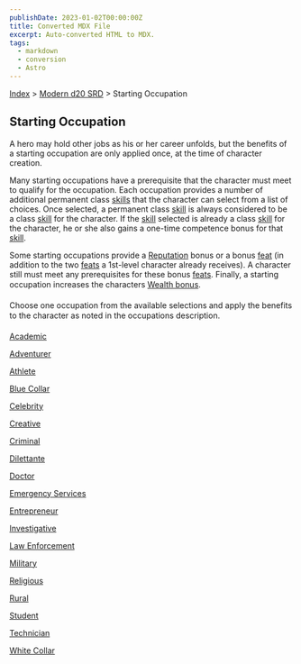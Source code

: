 ```yaml
---
publishDate: 2023-01-02T00:00:00Z
title: Converted MDX File
excerpt: Auto-converted HTML to MDX.
tags:
  - markdown
  - conversion
  - Astro
---
```


[Index](-index) > [Modern d20 SRD](modern-d20-srd-index) > Starting Occupation

## Starting Occupation

A hero may hold other jobs as his or her career unfolds, but the benefits of a starting occupation are only applied once, at the time of character creation.

Many starting occupations have a prerequisite that the character must meet to qualify for the occupation. Each occupation provides a number of additional permanent class [skills](modern-d20-srd-skills-index) that the character can select from a list of choices. Once selected, a permanent class [skill](modern-d20-srd-skills-index) is always considered to be a class [skill](modern-d20-srd-skills-index) for the character. If the [skill](modern-d20-srd-skills-index) selected is already a class [skill](modern-d20-srd-skills-index) for the character, he or she also gains a one-time competence bonus for that [skill](modern-d20-srd-skills-index).

Some starting occupations provide a [Reputation](modern-d20-srd-reputation-index) bonus or a bonus [feat](modern-d20-srd-feats-index) (in addition to the two [feats](modern-d20-srd-feats-index) a 1st-level character already receives). A character still must meet any prerequisites for these bonus [feats](modern-d20-srd-feats-index). Finally, a starting occupation increases the characters [Wealth
bonus](modern-d20-srd-wealth-wealth-bonus).

Choose one occupation from the available selections and apply the benefits to the character as noted in the occupations description.

[Academic](modern-d20-srd-starting-occupation-academic)

[Adventurer](modern-d20-srd-starting-occupation-adventurer)

[Athlete](modern-d20-srd-starting-occupation-athlete)

[Blue Collar](modern-d20-srd-starting-occupation-blue-collar)

[Celebrity](modern-d20-srd-starting-occupation-celebrity)

[Creative](modern-d20-srd-starting-occupation-creative)

[Criminal](modern-d20-srd-starting-occupation-criminal)

[Dilettante](modern-d20-srd-starting-occupation-dilettante)

[Doctor](modern-d20-srd-starting-occupation-doctor)

[Emergency Services](modern-d20-srd-starting-occupation-emergency-services)

[Entrepreneur](modern-d20-srd-starting-occupation-entrepreneur)

[Investigative](modern-d20-srd-starting-occupation-investigative)

[Law Enforcement](modern-d20-srd-starting-occupation-law-enforcement)

[Military](modern-d20-srd-starting-occupation-military)

[Religious](modern-d20-srd-starting-occupation-religious)

[Rural](modern-d20-srd-starting-occupation-rural)

[Student](modern-d20-srd-starting-occupation-student)

[Technician](modern-d20-srd-starting-occupation-technician)

[White Collar](modern-d20-srd-starting-occupation-white-collar)
